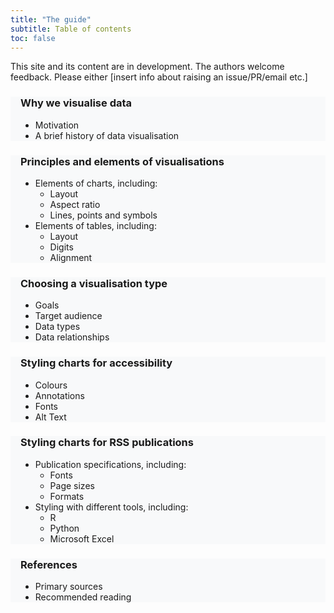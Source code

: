```yaml
---
title: "The guide"
subtitle: Table of contents
toc: false
---
```


::: {.callout-warning appearance="simple"}
This site and its content are in development. The authors welcome feedback. Please either \[insert info about raising an issue/PR/email etc.\]
:::

::: grid
::: {.g-col-12 .g-col-md-4 style="background-color:#f8f9fa; padding-left:1rem; padding-right:1rem;"}
### [Why we visualise data](/docs/why-visualise.qmd){style="text-decoration:none;"}
- Motivation
- A brief history of data visualisation
:::
::: {.g-col-12 .g-col-md-4 style="background-color:#f8f9fa; padding-left:1rem; padding-right:1rem;"}
### [Principles and elements of visualisations](/docs/principles.qmd){style="text-decoration:none;"}
- Elements of charts, including:
  - Layout
  - Aspect ratio
  - Lines, points and symbols
- Elements of tables, including:
  - Layout
  - Digits
  - Alignment
  
:::
::: {.g-col-12 .g-col-md-4 style="background-color:#f8f9fa; padding-left:1rem; padding-right:1rem;"}
### [Choosing a visualisation type](/docs/choosing.qmd){style="text-decoration:none;"}
- Goals
- Target audience
- Data types
- Data relationships
:::
::: {.g-col-12 .g-col-md-4 style="background-color:#f8f9fa; padding-left:1rem; padding-right:1rem;"}
### [Styling charts for accessibility](/docs/styling.qmd){style="text-decoration:none;"}
- Colours
- Annotations
- Fonts
- Alt Text
:::
::: {.g-col-12 .g-col-md-4 style="background-color:#f8f9fa; padding-left:1rem; padding-right:1rem;"}
### [Styling charts for RSS publications](/docs/tools.qmd){style="text-decoration:none;"}
- Publication specifications, including:
  - Fonts
  - Page sizes
  - Formats
- Styling with different tools, including:
  - R
  - Python
  - Microsoft Excel
  
:::
::: {.g-col-12 .g-col-md-4 style="background-color:#f8f9fa; padding-left:1rem; padding-right:1rem;"}
### [References](/docs/references.qmd){style="text-decoration:none;"}
- Primary sources
- Recommended reading
:::
:::
